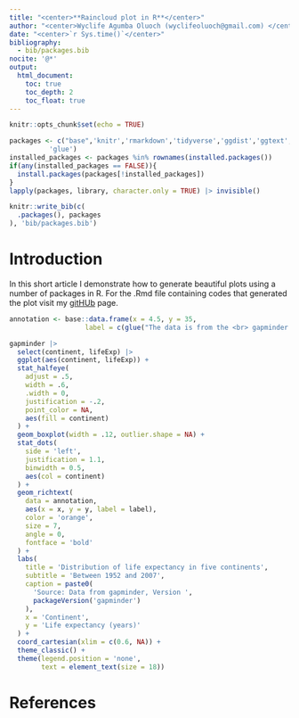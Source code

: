 ```yaml
---
title: "<center>**Raincloud plot in R**</center>"
author: "<center>Wyclife Agumba Oluoch (wyclifeoluoch@gmail.com) </center>"
date: "<center>`r Sys.time()`</center>"
bibliography: 
  - bib/packages.bib
nocite: '@*'
output: 
  html_document:
    toc: true
    toc_depth: 2
    toc_float: true
---
```


```r
knitr::opts_chunk$set(echo = TRUE)
```

```r
packages <- c("base",'knitr','rmarkdown','tidyverse','ggdist','ggtext','gapminder',
          'glue')
installed_packages <- packages %in% rownames(installed.packages())
if(any(installed_packages == FALSE)){
  install.packages(packages[!installed_packages])
}
lapply(packages, library, character.only = TRUE) |> invisible()
```

```r
knitr::write_bib(c(
  .packages(), packages
), 'bib/packages.bib')
```

# Introduction

In this short article I demonstrate how to generate beautiful plots using a number of packages in R. For the .Rmd file containing codes that generated the plot visit my [gitHUb](https://github.com/Wycology/repoforrstudio/blob/main/raincloud.Rmd) page.

```r
annotation <- base::data.frame(x = 4.5, y = 35,
                   label = c(glue("The data is from the <br> gapminder package<br> which you can easily install")))

gapminder |>
  select(continent, lifeExp) |>
  ggplot(aes(continent, lifeExp)) +
  stat_halfeye(
    adjust = .5,
    width = .6,
    .width = 0,
    justification = -.2,
    point_color = NA,
    aes(fill = continent)
  ) +
  geom_boxplot(width = .12, outlier.shape = NA) +
  stat_dots(
    side = 'left',
    justification = 1.1,
    binwidth = 0.5,
    aes(col = continent)
  ) +
  geom_richtext(
    data = annotation,
    aes(x = x, y = y, label = label),
    color = 'orange',
    size = 7,
    angle = 0,
    fontface = 'bold'
  ) +
  labs(
    title = 'Distribution of life expectancy in five continents',
    subtitle = 'Between 1952 and 2007',
    caption = paste0(
      'Source: Data from gapminder, Version ',
      packageVersion('gapminder')
    ),
    x = 'Continent',
    y = 'Life expectancy (years)'
  ) +
  coord_cartesian(xlim = c(0.6, NA)) +
  theme_classic() +
  theme(legend.position = 'none',
        text = element_text(size = 18)) 
```

# References
